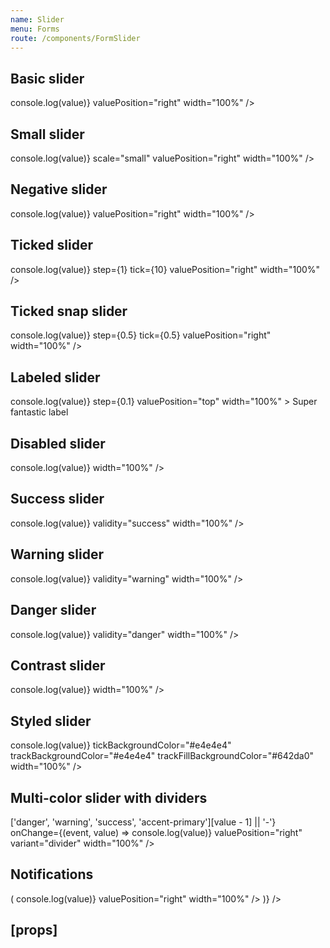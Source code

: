 ```yaml
---
name: Slider
menu: Forms
route: /components/FormSlider
---
```



<PageTitle src="components/Form/Slider" title="Slider" />

## Basic slider

<Playground>
  <FormComponentDemo initialValue={75} property="value" type="slider">
    <Slider
      aria-label="Super fantastic label"
      onChange={(event, value) => console.log(value)}
      valuePosition="right"
      width="100%"
    />
  </FormComponentDemo>
</Playground>

## Small slider

<Playground>
  <FormComponentDemo initialValue={75} property="value" type="slider">
    <Slider
      aria-label="Super fantastic label"
      onChange={(event, value) => console.log(value)}
      scale="small"
      valuePosition="right"
      width="100%"
    />
  </FormComponentDemo>
</Playground>

## Negative slider

<Playground>
  <FormComponentDemo initialValue={-10} property="value" type="slider">
    <Slider
      aria-label="Super fantastic label"
      max={0}
      min={-40}
      onChange={(event, value) => console.log(value)}
      valuePosition="right"
      width="100%"
    />
  </FormComponentDemo>
</Playground>

## Ticked slider

<Playground>
  <FormComponentDemo initialValue={75} property="value" type="slider">
    <Slider
      aria-label="Super fantastic label"
      max={100}
      min={0}
      onChange={(event, value) => console.log(value)}
      step={1}
      tick={10}
      valuePosition="right"
      width="100%"
    />
  </FormComponentDemo>
</Playground>

## Ticked snap slider

<Playground>
  <FormComponentDemo initialValue={1.5} property="value" type="slider">
    <Slider
      snap
      aria-label="Super fantastic label"
      max={2}
      min={0}
      onChange={(event, value) => console.log(value)}
      step={0.5}
      tick={0.5}
      valuePosition="right"
      width="100%"
    />
  </FormComponentDemo>
</Playground>

## Labeled slider

<Playground>
  <FormComponentDemo initialValue={9.5} property="value" type="slider">
    <Slider
      max={12}
      min={2}
      onChange={(event, value) => console.log(value)}
      step={0.1}
      valuePosition="top"
      width="100%"
    >
      Super fantastic label
    </Slider>
  </FormComponentDemo>
</Playground>

## Disabled slider

<Playground>
  <FormComponentDemo initialValue={75} property="value" type="slider">
    <Slider disabled aria-label="Super fantastic label" onChange={(event, value) => console.log(value)} width="100%" />
  </FormComponentDemo>
</Playground>

## Success slider

<Playground>
  <FormComponentDemo initialValue={75} property="value" type="slider">
    <Slider
      aria-label="Super fantastic label"
      onChange={(event, value) => console.log(value)}
      validity="success"
      width="100%"
    />
  </FormComponentDemo>
</Playground>

## Warning slider

<Playground>
  <FormComponentDemo initialValue={75} property="value" type="slider">
    <Slider
      aria-label="Super fantastic label"
      onChange={(event, value) => console.log(value)}
      validity="warning"
      width="100%"
    />
  </FormComponentDemo>
</Playground>

## Danger slider

<Playground>
  <FormComponentDemo initialValue={75} property="value" type="slider">
    <Slider
      aria-label="Super fantastic label"
      onChange={(event, value) => console.log(value)}
      validity="danger"
      width="100%"
    />
  </FormComponentDemo>
</Playground>

## Contrast slider

<Playground>
  <FormComponentDemo contrast initialValue={75} property="value" type="slider">
    <Slider contrast aria-label="Super fantastic label" onChange={(event, value) => console.log(value)} width="100%" />
  </FormComponentDemo>
</Playground>

## Styled slider

<Playground>
  <FormComponentDemo initialValue={75} property="value" type="slider">
    <StyledSlider
      aria-label="Super fantastic label"
      handleBackgroundColor="#283992"
      onChange={(event, value) => console.log(value)}
      tickBackgroundColor="#e4e4e4"
      trackBackgroundColor="#e4e4e4"
      trackFillBackgroundColor="#642da0"
      width="100%"
    />
  </FormComponentDemo>
</Playground>

## Multi-color slider with dividers

<Playground>
  <FormComponentDemo initialValue={2} property="value" type="slider">
    <MultiColorSlider
      aria-label="Super fantastic label"
      colors={['danger', 'warning', 'success', 'accent-primary']}
      formatValue={value => ['danger', 'warning', 'success', 'accent-primary'][value - 1] || '-'}
      onChange={(event, value) => console.log(value)}
      valuePosition="right"
      variant="divider"
      width="100%"
    />
  </FormComponentDemo>
</Playground>

## Notifications

<Playground>
  <Looper
    list={['success', 'danger', 'warning', 'primary', 'neutral']}
    render={level => (
      <FormComponentDemo initialValue={75} property="value" type="slider">
        <NotifiedSlider
          aria-label="Super fantastic label"
          level={level}
          notification={`This is an example ${level} notification.`}
          onChange={(event, value) => console.log(value)}
          valuePosition="right"
          width="100%"
        />
      </FormComponentDemo>
    )}
  />
</Playground>

## \[props\]

<Props of={Slider} />
